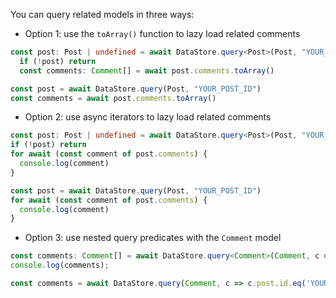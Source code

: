 You can query related models in three ways: 

- Option 1: use the `toArray()` function to lazy load related comments
<BlockSwitcher>
<Block name="TypeScript"></Block>

```ts
const post: Post | undefined = await DataStore.query<Post>(Post, "YOUR_POST_ID")
  if (!post) return
  const comments: Comment[] = await post.comments.toArray()
```

</Block>
<Block name="JavaScript">

```js
const post = await DataStore.query(Post, "YOUR_POST_ID")
const comments = await post.comments.toArray()
```

</Block>
</BlockSwitcher>

- Option 2: use async iterators to lazy load related comments
<BlockSwitcher>
<Block name="TypeScript"></Block>

```ts
const post: Post | undefined = await DataStore.query<Post>(Post, "YOUR_POST_ID")
if (!post) return
for await (const comment of post.comments) {
  console.log(comment)
}
```

</Block>
<Block name="JavaScript">

```js
const post = await DataStore.query(Post, "YOUR_POST_ID")
for await (const comment of post.comments) {
  console.log(comment)
}
```

</Block>
</BlockSwitcher>

- Option 3: use nested query predicates with the `Comment` model
<BlockSwitcher>
<Block name="TypeScript"></Block>

```ts
const comments: Comment[] = await DataStore.query<Comment>(Comment, c => c.post.id.eq('YOUR_POST_ID'));
console.log(comments);
```

</Block>
<Block name="JavaScript">

```js
const comments = await DataStore.query(Comment, c => c.post.id.eq('YOUR_POST_ID'));
```

</Block>
</BlockSwitcher>